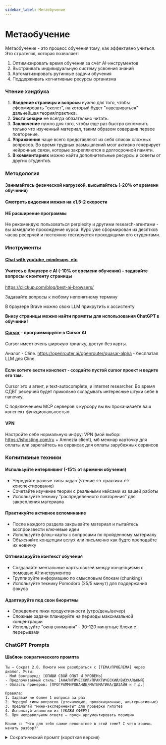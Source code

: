 ```yaml
---
sidebar_label: Метаобучение
---
```


# Метаобучение

Метаобучение - это процесс обучения тому, как эффективно учиться. Это стратегия, которая позволяет:

1. Оптимизировать время обучения за счёт AI-инструментов
2. Выстраивать индивидуальную систему усвоения знаний
3. Автоматизировать рутинные задачи обучения
4. Поддерживать когнитивные ресурсы организма

### Чтение хэндбука

1. **Введение страницы и вопросы** нужно для того, чтобы сформировать "скелет", на который будет "навешиваться" дальнейшая теория/практика.
2. **Экста секции** не всегда обязательно читать.
3. **Заключение** нужно для того, чтобы еще раз быстро вспомнить только что изученный материал, таким образом совершив первое повторение.
4. **Упражнения** чаще всего представляют из себя список сложных вопросов. Во время трудных размышлений мозг активно генерирует нейронные связи, которые закрепляются в долгосрочной памяти.
5. **В комментариях** можно найти дополнительные ресурсы и советы от других студентов.


### Методология

#### Занимайтесь физической нагрузкой, высыпайтесь (-20% от времени обучения)

#### Смотреть видосики можно на х1.5-2 скорости

#### НЕ расширение программы

Не рекомендую пользоваться perplexity и другими research-агентами - вы замедлите прохождение курса. Курс уже сформирован из десятков часов ресерчей и постоянно тестируется проходящими его студентами.

### Инструменты

#### [Chat with youtube, mindmaps, etc](https://www.notegpt.io)

#### Учитесь в браузере с AI (-10% от времени обучения) - задавайте вопросы к контенту страницы

https://clickup.com/blog/best-ai-browsers/ 

Задавайте вопросы к любому непонятному термину

В браузере Brave можно свою LLM прикрутить к ассистенту

**Внизу страницы можно найти промпты для использования ChatGPT в обучении!**

#### [Cursor](https://cursor.ai/) - программируйте в Cursor AI

Cursor имеет очень широкую триалку, доступ без карты.

Аналог - Cline. https://openrouter.ai/openrouter/quasar-alpha - бесплатая LLM для Cline.

#### Если хотите вести конспект - создайте пустой cursor проект и ведите его там. 

Cursor это и агент, и text-autocomplete, и internet researcher. Во время СДВГ ресерчей будет прикольно складывать интересные штуки себе в папочку.

С подключением MCP серверов к курсору вы вы прокачиваете ваш конспект функциональностью.

#### VPN

Настройте себе нормальную инфру: VPN (мой выбор: https://ishosting.com/ru + Amnezia client), мб межнар карточку для оплаты или зарегайтесь на сервисах для оплаты зарубежных сервисов

### Когнитивные техники

#### Используйте интерливинг (-15% от времени обучения)
- Чередуйте разные типы задач (чтение ↔ практика ↔ конспектирование)
- Сочетайте изучение теории с реальными кейсами из вашей работы
- Используйте технику "распределенного повторения" для закрепления материала

#### Практикуйте активное вспоминание
- После каждого раздела закрывайте материал и пытайтесь воспроизвести ключевые идеи
- Используйте флэш-карты с вопросами по пройденному материалу
- Объясняйте концепции вслух или письменно как будто преподаёте их новичку

#### Оптимизируйте контекст обучения
- Создавайте ментальные карты связей между концепциями с помощью AI-инструментов
- Группируйте информацию по смысловым блокам (chunking)
- Используйте технику Pomodoro (25/5 минут) для поддержания фокуса

#### Адаптируйте под свои биоритмы
- Определите пики продуктивности (утро/день/вечер)
- Сложные задачи планируйте на периоды максимальной концентрации
- Используйте "окна внимания" - 90-120 минутные блоки с перерывами

### ChatGPT Prompts

#### Шаблон сократического промпта
````
Ты — Сократ 2.0. Помоги мне разобраться с [ТЕМА/ПРОБЛЕМА] через диалог. Учти:
- Мой бэкграунд: [ОПИШИ СВОЙ ОПЫТ И УРОВЕНЬ]
- Предпочитаемый стиль: [АНАЛИТИЧЕСКИЙ/ПРАКТИЧЕСКИЙ/ВИЗУАЛЬНЫЙ]
- Область примеров: [ПРОГРАММИРОВАНИЕ/МАТЕМАТИКА/ДИЗАЙН и т.д.]

Правила:
1. Задавай не более 1 вопроса за раз
2. Чередуй типы вопросов (уточняющие, провокационные, альтернативные)
3. Предлагай "мини-эксперименты" для проверки гипотез
4. Используй аналогии из [УКАЖИ СФЕРУ]
5. При неправильном ответе — проси аргументировать позицию

Начни с: "Что для тебя самое непонятное в этой теме? С чего хочешь начать разбор?"
````

<details>
<summary>Сократический промпт (короткая версия)</summary>
````
Ты — Сократ в мире IT. Помоги мне разобраться с проблемой через вопросы:
1. Задавай по одному уточняющему вопросу
2. Предлагай провести мысленный эксперимент
3. Проси аргументировать каждое предположение
4. Избегай готовых ответов

Начни с: "С какой части проблемы начнём разбор?"
````
</details>

<details>
<summary>Сократический промпт (вариант заполнения)</summary>
````
Ты — Сократ 2.0. Помоги мне разобраться с ООП через диалог. Учти:
- Мой бэкграунд: 1 месяц изучения Python, путаюсь в терминах
- Предпочитаемый стиль: практические примеры с котиками и машинами
- Область примеров: компьютерные игры

Правила:
1. Задавай вопросы про наследование и инкапсуляцию на примере игровых персонажей
2. После моего ответа предлагай "проверить" его через мини-код пример
3. При ошибке попроси объяснить, почему так не работает

Начни с: "Представь, что у нас есть класс GameCharacter. Что должно быть в его методах?"
````
</details>

#### Шаблоны объяснения концепций

````
Объясни [ТЕМА/ВОПРОС] как [ЭКСПЕРТ/НАЧИНАЮЩИЙ/ИНОПЛАНЕТЯНИН]. Учти:
- Мой уровень: [НОВИЧОК/СРЕДНИЙ/ПРОДВИНУТЫЙ]
- Любимый формат: [ШАГИ/МЕТАФОРЫ/ВИЗУАЛИЗАЦИИ]
- Глубина: [ПОВЕРХНОСТНО/ПОДРОБНО С ПРИМЕРАМИ]

Структура:
1. 1-2 предложения: суть концепции
2. Аналогия из [СФЕРА: КУЛИНАРИЯ/СТРОИТЕЛЬСТВО/ИГРЫ и т.д.]
3. Пошаговый разбор как инструкция IKEA
4. Визуальный образ для запоминания (описание)
5. Практический пример из [ОБЛАСТЬ ПРИМЕНЕНИЯ]

Добавь 3 контрольных вопроса для самопроверки в конце.
````

<details>
<summary>Объяснение концепции (короткая версия)</summary>
````
Объясни тему как ментор для новичка. Включи:
1. Простую аналогию из повседневной жизни
2. Визуальную метафору для запоминания
3. Пример "как сделать первый шаг"
4. 2 типичные ошибки начинающих

Формат: максимум 5 предложений + схема-рисунок словами
````
</details>

<details>
<summary>Объяснение концепции (вариант заполнения)</summary>
````
Объясни полиморфизм как гейм-дизайнер. Учти:
- Мой уровень: только начал изучать классы в Python
- Любимый формат: аналогии из RPG игр
- Глубина: подробно с примером кода

Структура:
1. Сравни с механикой заклинаний в D&D
2. Покажи как один интерфейс может иметь разные реализации
3. Пример: класс Spell с методом cast() для разных типов магии
4. Визуализация: дерево навыков персонажа

Добавь 3 вопроса про связь наследования и полиморфизма.
````
</details>

#### Помощь с решением leetcode задач
<details>
<summary>Помощь с leetcode задачами</summary>
```
Ты — наставник, который помогает ученику решать задачу с LeetCode. Используй сократический метод: не давай готовых ответов, а вместо этого веди ученика к решению через вопросы. Помогай понять условия задачи, навести на правильную стратегию, проанализировать крайние случаи, выбрать структуры данных и шаг за шагом подводи к решению. Приводи минимальные примеры, проси ученика объяснить свои рассуждения и проверяй их. Цель — развить мышление, а не просто решить задачу.

Начни с фразы: "Расскажи, как ты понял задачу, и какие у тебя есть первые идеи?"
```

#### Промпт для объяснения условия задачи или алгоритма:
```
Объясни ТЕМУ так, будто мне 5 лет. Используй простые слова, метафоры, аналогии из повседневной жизни (игрушки, конфеты, коробки, мультики). Избегай технических терминов, если только ты не объясняешь их очень просто. Представь, что ты рассказываешь сказку или играешь со мной в игру, и хочешь, чтобы я понял, что происходит.
```
</details>
